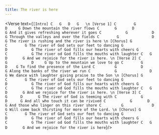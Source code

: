 ```yaml
---
title: The river is here
---
```



<Verse text={`
[Intro]
C   G   D   G  
\n
[Verse 1]
C		 G			  D		G
Down the mountain the river flows
		C		G		D			G
And it gives refreshing wherever it goes
C			G			D		  G
Through the valleys and over the fields
	 C		  G				  D		  G
The river is rushing and the river is here
\n
[Chorus]
	 G					  C		   G
The river of God sets our feet to dancing
	 G						D			G
The river of God fills our hearts with cheers
	 G						C			G
The river od God fills the mouths with laughter
	C	G				D		G
And we rejoice for the river is here.
\n
[Verse 2]
C			G			D	  G
Up to the mountain we love to go
	C		 G			D	 G
To find the presence of the Lord
  C			G			D		G
Along the banks of the river we run
	C			G				D			G
We dance with laughter giving praise to the Son
\n
[Chorus]
	 G					  C		   G
The river of God sets our feet to dancing
	 G						D			G
The river of God fills our hearts with cheers
	 G						C			G
The river od God fills the mouths with laughter
	C	G				D		G
And we rejoice for the river is here.
\n
[Verse 3]
C			 G		D		G
The river of God is teeming with
	C			G		 D		G
And all who touch it can be rivived
	C			G		D			G
And those who linger on this river shore
	  C			G			  D			 G
Will come back thirsting for more of the Lord.
\n
[Chorus]
	 G					  C		   G
The river of God sets our feet to dancing
	 G						D			G
The river of God fills our hearts with cheers
	 G						C			G
The river od God fills the mouths with laughter
	C	G				D		G
And we rejoice for the river is here
`}/>
